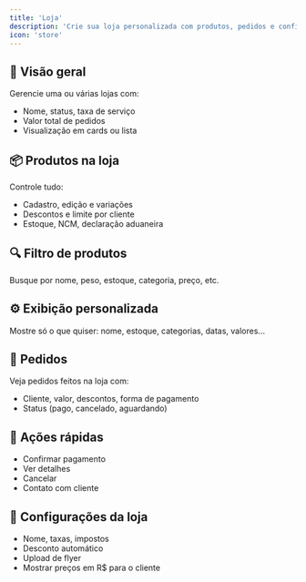 ```yaml
---
title: 'Loja'
description: 'Crie sua loja personalizada com produtos, pedidos e configurações'
icon: 'store'
---
```


## 🛒 Visão geral

Gerencie uma ou várias lojas com:

- Nome, status, taxa de serviço
- Valor total de pedidos
- Visualização em cards ou lista

## 📦 Produtos na loja

Controle tudo:

- Cadastro, edição e variações
- Descontos e limite por cliente
- Estoque, NCM, declaração aduaneira

## 🔍 Filtro de produtos

Busque por nome, peso, estoque, categoria, preço, etc.

## ⚙️ Exibição personalizada

Mostre só o que quiser: nome, estoque, categorias, datas, valores...

## 🧾 Pedidos

Veja pedidos feitos na loja com:

- Cliente, valor, descontos, forma de pagamento
- Status (pago, cancelado, aguardando)

## 🎯 Ações rápidas

- Confirmar pagamento
- Ver detalhes
- Cancelar
- Contato com cliente

## 🏪 Configurações da loja

- Nome, taxas, impostos
- Desconto automático
- Upload de flyer
- Mostrar preços em R$ para o cliente

